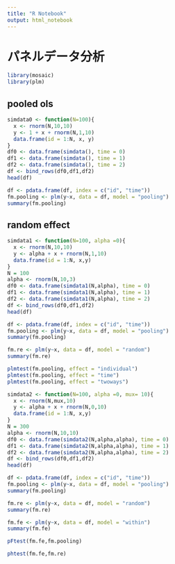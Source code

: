 ```yaml
---
title: "R Notebook"
output: html_notebook
---
```

# パネルデータ分析
```r
library(mosaic)
library(plm)
```


## pooled ols
```r
simdata0 <- function(N=100){
  x <- rnorm(N,10,10)
  y <- 1 + x + rnorm(N,1,10)
  data.frame(id = 1:N, x, y)
}
df0 <- data.frame(simdata(), time = 0)
df1 <- data.frame(simdata(), time = 1)
df2 <- data.frame(simdata(), time = 2)
df <- bind_rows(df0,df1,df2)
head(df)
```

```r
df <- pdata.frame(df, index = c("id", "time"))
fm.pooling <- plm(y~x, data = df, model = "pooling")
summary(fm.pooling)
```

## random effect
```r
simdata1 <- function(N=100, alpha =0){
  x <- rnorm(N,10,10)
  y <- alpha + x + rnorm(N,1,10)
  data.frame(id = 1:N, x,y)
}
N = 100
alpha <- rnorm(N,10,3)
df0 <- data.frame(simdata1(N,alpha), time = 0)
df1 <- data.frame(simdata1(N,alpha), time = 1)
df2 <- data.frame(simdata1(N,alpha), time = 2)
df <- bind_rows(df0,df1,df2)
head(df)
```

```r
df <- pdata.frame(df, index = c("id", "time"))
fm.pooling <- plm(y~x, data = df, model = "pooling")
summary(fm.pooling)
```

```r
fm.re <- plm(y~x, data = df, model = "random")
summary(fm.re)
```

```r
plmtest(fm.pooling, effect = "individual")
plmtest(fm.pooling, effect = "time")
plmtest(fm.pooling, effect = "twoways")
```


```r
simdata2 <- function(N=100, alpha =0, mux= 10){
  x <- rnorm(N,mux,10)
  y <- alpha + x + rnorm(N,0,10)
  data.frame(id = 1:N, x,y)
}
N = 300
alpha <- rnorm(N,10,10)
df0 <- data.frame(simdata2(N,alpha,alpha), time = 0)
df1 <- data.frame(simdata2(N,alpha,alpha), time = 1)
df2 <- data.frame(simdata2(N,alpha,alpha), time = 2)
df <- bind_rows(df0,df1,df2)
head(df)
```

```r
df <- pdata.frame(df, index = c("id", "time"))
fm.pooling <- plm(y~x, data = df, model = "pooling")
summary(fm.pooling)
```

```r
fm.re <- plm(y~x, data = df, model = "random")
summary(fm.re)
```

```r
fm.fe <- plm(y~x, data = df, model = "within")
summary(fm.fe)
```


```r
pFtest(fm.fe,fm.pooling)
```


```r
phtest(fm.fe,fm.re)
```

